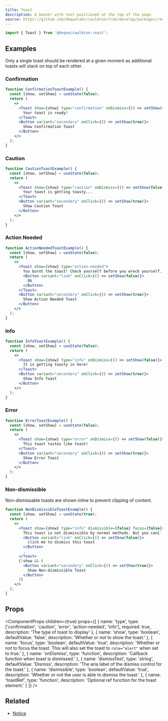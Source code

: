 ```yaml
---
title: Toast
description: A banner with text positioned at the top of the page.
source: https://github.com/dequelabs/cauldron/tree/develop/packages/react/src/components/Toast/index.tsx
---
```



```js
import { Toast } from '@deque/cauldron-react';
```

## Examples

<Note>
  Only a single toast should be rendered at a given moment as additional toasts
  will stack on top of each other.
</Note>

### Confirmation

```jsx example
function ConfirmationToastExample() {
  const [show, setShow] = useState(false);
  return (
    <>
      <Toast show={show} type="confirmation" onDismiss={() => setShow(false)}>
        Your toast is ready!
      </Toast>
      <Button variant="secondary" onClick={() => setShow(true)}>
        Show Confirmation Toast
      </Button>
    </>
  );
}
```

### Caution

```jsx example
function CautionToastExample() {
  const [show, setShow] = useState(false);
  return (
    <>
      <Toast show={show} type="caution" onDismiss={() => setShow(false)}>
        Your toast is getting toasty...
      </Toast>
      <Button variant="secondary" onClick={() => setShow(true)}>
        Show Caution Toast
      </Button>
    </>
  );
}
```

### Action Needed

```jsx example
function ActionNeededToastExample() {
  const [show, setShow] = useState(false);
  return (
    <>
      <Toast show={show} type="action-needed">
        You burnt the toast! Check yourself before you wreck yourself...
        <Button variant="link" onClick={() => setShow(false)}>
          Ok
        </Button>
      </Toast>
      <Button variant="secondary" onClick={() => setShow(true)}>
        Show Action Needed Toast
      </Button>
    </>
  );
}
```

### Info

```jsx example
function InfoToastExample() {
  const [show, setShow] = useState(false);
  return (
    <>
      <Toast show={show} type="info" onDismiss={() => setShow(false)}>
        It is getting toasty in here!
      </Toast>
      <Button variant="secondary" onClick={() => setShow(true)}>
        Show Info Toast
      </Button>
    </>
  );
}
```

### Error

```jsx example
function ErrorToastExample() {
  const [show, setShow] = useState(false);
  return (
    <>
      <Toast show={show} type="error" onDismiss={() => setShow(false)}>
        This toast tastes like toast!
      </Toast>
      <Button variant="secondary" onClick={() => setShow(true)}>
        Show Error Toast
      </Button>
    </>
  );
}
```

### Non-dismissible

Non-dismissable toasts are shown inline to prevent clipping of content.

```jsx example
function NonDismissibleToastExample() {
  const [show, setShow] = useState(true);
  return (
    <>
      <Toast show={show} type="info" dismissible={false} focus={false}>
        This toast is not dismissible by normal methods. But you can{' '}
        <Button variant="link" onClick={() => setShow(false)}>
          click me to dismiss this toast
        </Button>
        .
      </Toast>
      {!show && (
        <Button variant="secondary" onClick={() => setShow(true)}>
          Show Non-dismissible Toast
        </Button>
      )}
    </>
  );
}
```

## Props

<ComponentProps
  children={true}
  props={[
    {
      name: 'type',
      type: ['confirmation', 'caution', 'error', 'action-needed', 'info'],
      required: true,
      description: 'The type of toast to display'
    },
    {
      name: 'show',
      type: 'boolean',
      defaultValue: 'false',
      description: 'Whether or not to show the toast.'
    },
    {
      name: 'focus',
      type: 'boolean',
      defaultValue: 'true',
      description:
        'Whether or not to focus the toast. This will also set the toast to `role="alert"` when set to true.'
    },
    {
      name: 'onDismiss',
      type: 'function',
      description: 'Callback function when toast is dismissed.'
    },
    {
      name: 'dismissText',
      type: 'string',
      defaultValue: 'Dismiss',
      description: 'The aria label of the dismiss control for the toast.'
    },
    {
      name: 'dismissible',
      type: 'boolean',
      defaultValue: 'true',
      description: 'Whether or not the user is able to dismiss the toast.'
    },
    {
      name: 'toastRef',
      type: 'function',
      description: 'Optional ref function for the toast element.'
    }
  ]}
/>

## Related

- [Notice](./Notice)
